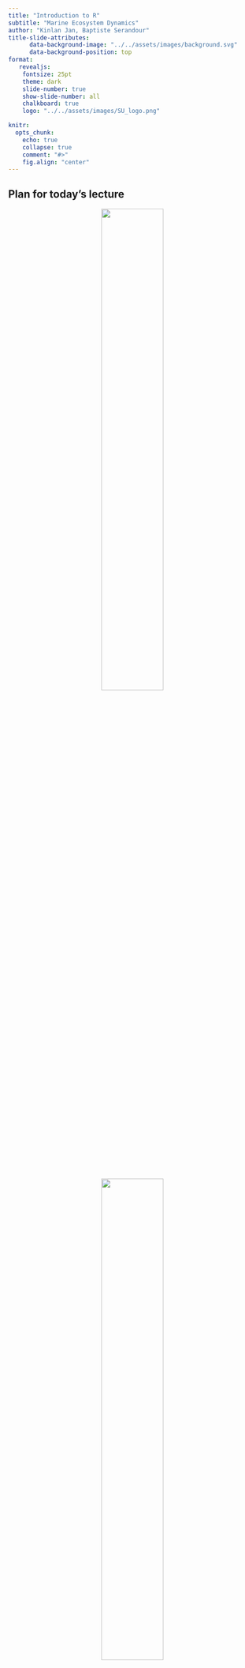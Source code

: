 ```yaml
---
title: "Introduction to R"
subtitle: "Marine Ecosystem Dynamics"
author: "Kinlan Jan, Baptiste Serandour"
title-slide-attributes: 
      data-background-image: "../../assets/images/background.svg"
      data-background-position: top
format: 
   revealjs:
    fontsize: 25pt
    theme: dark
    slide-number: true
    show-slide-number: all
    chalkboard: true
    logo: "../../assets/images/SU_logo.png"

knitr:
  opts_chunk:
    echo: true
    collapse: true
    comment: "#>"
    fig.align: "center"
---
```


## Plan for today's lecture

::: {layout-ncol="3" style="text-align: center;"}
<img src="../../assets/images/Rlogo.svg" width="50%"/>

<img src="../../assets/images/Rstudio.svg" width="50%"/>

<img src="../../assets/images/readr.png" width="50%"/>
:::

-   The `R` syntax
-   The `R studio` software
-   Variables, functions and vectors
-   Importing data using the `readr` package

## Why using R?

::: columns
::: {.column width="50%"}
### Pro

-   Free
-   Open source
-   Reproducible science

```r
#| eval: true
#| echo: true
# You can keep track of all the data analysis steps
2 + 2 + 3       # step 1
log(2 + 2 + 3)  # step 2
```
:::

::: {.column width="50%"}
### Cons

-   Scary
-   Syntax

```r
#| eval: false
#| echo: true
# This can be scary
library(ggplot2) ; library(dplyr) ; set.seed(123)
tibble(Month = sample(month.abb, 100, replace = TRUE),
       Genus = sample(c("Acartia", "Temora", "Centropages", "Pseudocalanus"), 100, replace = T),
       Abundance = rnorm(100,12,7)) |> 
  group_by(Month, Genus) |> 
  summarise(Avg_abundance = mean(Abundance, na.rm = T)) |> 
 
  ggplot(aes(x = Genus, y = Avg_abundance)) +
    geom_boxplot()
```
:::
:::

##  {background-color="black" background-image="../../assets/images/Screenshot_Rstructure.png"}

## R is open and free

This means that people have worked on it and created tools and functions that everyone can use !

::: incremental
-   R base functions (already implemented and loaded when starting a new session): e.g., `plot()`, `+`, `-`, `sin()`
-   Additional functions (we need to load): e.g. `ggplot()`, `select()`, ...
:::

## How to install and load packages

-   A package need to be installed only once
-   To use functions within a package call it using `library()`

```r
#| eval: false
#| echo: true
install.packages("PackageName")
library(PackageName)
```

## R syntax

::: columns
::: {.column width="60%"}

### R as a calculator

-   R can resolve "basic" operation

```r
#| eval: true
#| echo: true

2 + 2
3 * 4
(5 + 2) * (4 - 1)
```



-   And more complex operation

```r
#| eval: true
#| echo: true
sin(60)
log(10)
```
:::

::: {.column width="30%"}
<img src="../../assets/images/calculator.png" style="width:90%;"/>
:::
:::

## Variables


Variables in R can be of several types :

-   Logical: `TRUE` or `FALSE`
-   Numeric: `3.1` or `4`
-   Character: `Example`

```r
#| eval: false
#| echo: true
#| code-line-numbers: 1|2|3
variable_1 <- 4.3
variable_2 <- c(1, 2, 3)
variable_3 <- "text"
```

.   .   .

::: {.callout-tip title="Assigning the same value for multiple variable"}
```r
#| echo: true
#| eval: false
variable_4 <- variable_5 <- variable_6 <- "Value"
```
:::


## Functions

-   All functions have the same structure but the number of argument may change `function_name(argument1, ...)`

```r
#| eval: false
#| echo: true
#| code-line-numbers: 1|2
log(10)
plot(x, y)
```

-   To know what arguments are needed, we can always refer to the manuals using `?` before the function

```r
#| eval: false
#| echo: true
?plot()
```

::: {style="text-align:center"}
<img src="../../assets/images/Plot_help.png" style="width:70%;"/>
:::

## If you want to go a step further

-   You can define your own functions:

```r
#| eval: true
#| echo: true
#| code-line-numbers: 1,3|2
my_addition <- function(parameter_1, parameter_2, ...){
  parameter_1 + parameter_2
}

```

-   And compare if this is equal to the base R functions:

```r
#| eval: true
#| echo: true
my_addition(parameter_1 = 1, parameter_2 = 2) == 1 + 2
```

-   Note the logical operations are written as follow:
    -   is equal: `==`
    -   is different: `!=`

## Vectors

-   Vectors can be created using different functions

```r
#| eval: true
#| echo: true
#| code-line-numbers: 1,2|3,4|5,6|7,8
(vector_1 <- c(1, 3, 6))
(vector_2 <- seq(from = 2, to = 10, by = 3))
(vector_3 <- rep("Yellow", 3))
(vector_4 <- c(vector_1, vector_2))
```

-   R works with vectors from which we can do our calculation

```r
#| eval: true
#| echo: true
#| code-line-numbers: 1,2|3,4|5,6
vector_1 * 2
mean(vector_4)
class(vector_3)
```

## Importing data

-   The best and most efficient way to import data is to use the `readr` packages

::: incremental
-   The main function has this form: `read_*` where `*` can be:
    -   `csv` - comma-separated values
    -   `tsv` - tab-separated values
    -   `csv2` - semicolon-separated values with , as the decimal mark
    -   `delim` - delimited files
:::

![](../../assets/images/readr.png){fig-align="center"}

## Example
```r
#| eval: true
#| echo: false
library(readr)
set.seed(123)
tibble::tibble(Month = sample(month.abb, 100, replace = TRUE),
       Genus = sample(c("Acartia", "Centropages", "Temora"), 100, replace = TRUE),
       Abundance = sample(seq(1,20,0.001), 100)) |> 
  readr::write_csv("./../../assets/data/Example_1.csv") 

```

```r
#| eval: true
#| echo: true
#| code-line-numbers: 1|2|3|4|5,6,7,8,9,10,11,12,13
library(readr)

Example_1 <- readr::read_csv("./../../assets/data/Example_1.csv") 
head(Example_1)

```

.   .   .

```r
#| eval: true
#| echo: true
tail(Example_1)
```

## Plan for tomorrow

::: {layout-ncol="5"}
![](../../assets/images/tidyverse.svg)

![](../../assets/images/pipe.svg)

![](../../assets/images/tidyr.svg)

![](../../assets/images/dplyr.svg)

![](../../assets/images/ggplot2.svg)
:::

-   Introduction to `tidyverse`
-   Pipe the data using `magrittr`
-   Clean the data using `tidyr`
-   Arrange the data using `dplyr`
-   Plot using `ggplot2`

## Do not hesitate to use google to get help !

If you have an issue with something, you are probably not the first and someone asked a solution on a forum !

::: {layout-ncol="3" style="text-align: center; vertical-align: bottom;"}
<img src="../../assets/images/google.svg" width="100%"/>

<img src="../../assets/images/stackoverflow.jpg" width="100%"/>

<img src="../../assets/images/datanovia.png" width="60%"/>
:::
